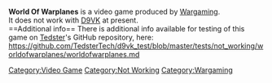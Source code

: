 <strong>World Of Warplanes</strong> is a video game produced by [[Wargaming]].
<br />
It does not work with [[D9VK]] at present.
<br />
==Additional info==
There is additional info available for testing of this game on [[User:Tedster|Tedster]]'s GitHub repository, here:
<br />
https://github.com/TedsterTech/d9vk_test/blob/master/tests/not_working/worldofwarplanes/worldofwarplanes.md

[[Category:Video Game]]
[[Category:Not Working]]
[[Category:Wargaming]]

